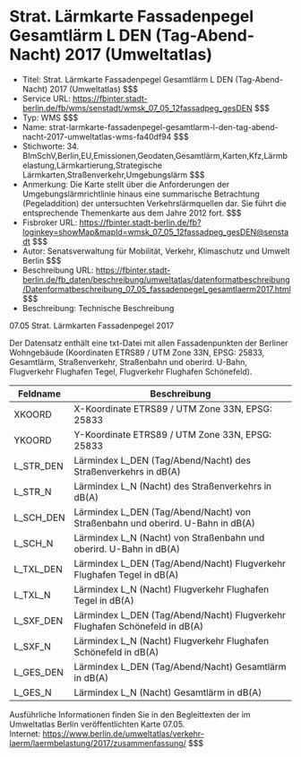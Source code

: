 # Strat. Lärmkarte Fassadenpegel Gesamtlärm L DEN (Tag-Abend-Nacht) 2017 (Umweltatlas)
- Titel: Strat. Lärmkarte Fassadenpegel Gesamtlärm L DEN (Tag-Abend-Nacht) 2017 (Umweltatlas) $$$
- Service URL: https://fbinter.stadt-berlin.de/fb/wms/senstadt/wmsk_07_05_12fassadpeg_gesDEN $$$
- Typ: WMS $$$
- Name: strat-larmkarte-fassadenpegel-gesamtlarm-l-den-tag-abend-nacht-2017-umweltatlas-wms-fa40df94 $$$
- Stichworte: 34. BImSchV,Berlin,EU,Emissionen,Geodaten,Gesamtlärm,Karten,Kfz,Lärmbelastung,Lärmkartierung,Strategische Lärmkarten,Straßenverkehr,Umgebungslärm $$$
- Anmerkung: Die Karte stellt über die Anforderungen der Umgebungslärmrichtlinie hinaus eine summarische Betrachtung (Pegeladdition) der untersuchten Verkehrslärmquellen dar. Sie führt die entsprechende Themenkarte aus dem Jahre 2012 fort. $$$
- Fisbroker URL: https://fbinter.stadt-berlin.de/fb?loginkey=showMap&mapId=wmsk_07_05_12fassadpeg_gesDEN@senstadt $$$
- Autor: Senatsverwaltung für Mobilität, Verkehr, Klimaschutz und Umwelt Berlin $$$
- Beschreibung URL: https://fbinter.stadt-berlin.de/fb_daten/beschreibung/umweltatlas/datenformatbeschreibung/Datenformatbeschreibung_07_05_fassadenpegel_gesamtlaerm2017.html $$$
- Beschreibung: Technische Beschreibung 

07.05 Strat. Lärmkarten Fassadenpegel 2017

Der Datensatz enthält eine txt-Datei mit allen Fassadenpunkten der Berliner Wohngebäude (Koordinaten ETRS89 / UTM Zone 33N, EPSG: 25833, Gesamtlärm, Straßenverkehr, Straßenbahn und oberird. U-Bahn, Flugverkehr Flughafen Tegel, Flugverkehr Flughafen Schönefeld).

| Feldname    | Beschreibung                                                                    |
| ----------- | ------------------------------------------------------------------------------- |
| XKOORD      | X-Koordinate ETRS89 / UTM Zone 33N, EPSG: 25833                                 |
| YKOORD      | Y-Koordinate ETRS89 / UTM Zone 33N, EPSG: 25833                                 |
| L\_STR\_DEN | Lärmindex L\_DEN (Tag/Abend/Nacht) des Straßenverkehrs in dB(A)                 |
| L\_STR\_N   | Lärmindex L\_N (Nacht) des Straßenverkehrs in dB(A)                             |
| L\_SCH\_DEN | Lärmindex L\_DEN (Tag/Abend/Nacht) von Straßenbahn und oberird. U-Bahn in dB(A) |
| L\_SCH\_N   | Lärmindex L\_N (Nacht) von Straßenbahn und oberird. U-Bahn in dB(A)             |
| L\_TXL\_DEN | Lärmindex L\_DEN (Tag/Abend/Nacht) Flugverkehr Flughafen Tegel in dB(A)         |
| L\_TXL\_N   | Lärmindex L\_N (Nacht) Flugverkehr Flughafen Tegel in dB(A)                     |
| L\_SXF\_DEN | Lärmindex L\_DEN (Tag/Abend/Nacht) Flugverkehr Flughafen Schönefeld in dB(A)    |
| L\_SXF\_N   | Lärmindex L\_N (Nacht) Flugverkehr Flughafen Schönefeld in dB(A)                |
| L\_GES\_DEN | Lärmindex L\_DEN (Tag/Abend/Nacht) Gesamtlärm in dB(A)                          |
| L\_GES\_N   | Lärmindex L\_N (Nacht) Gesamtlärm in dB(A)                                      |

Ausführliche Informationen finden Sie in den Begleittexten der im Umweltatlas Berlin veröffentlichten Karte 07.05.  
Internet: https://www.berlin.de/umweltatlas/verkehr-laerm/laermbelastung/2017/zusammenfassung/ $$$
